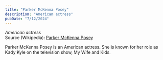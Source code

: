 ```yaml
---
title: "Parker McKenna Posey"
description: "American actress"
pubDate: "7/12/2024"
---
```


*American actress*  
Source (Wikipedia): [Parker McKenna Posey][1]

Parker McKenna Posey is an American actress. She is known for her role as Kady Kyle on the television show, My Wife and Kids.

[1]: https://en.wikipedia.org/wiki/Parker_McKenna_Posey
